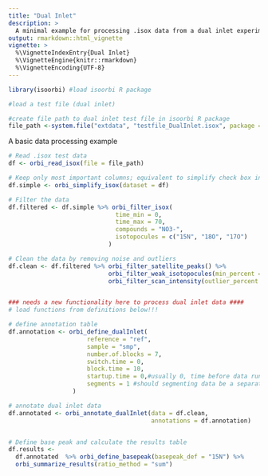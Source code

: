 ```yaml
---
title: "Dual Inlet"
description: >
  A minimal example for processing .isox data from a dual inlet experiments
output: rmarkdown::html_vignette
vignette: >
  %\VignetteIndexEntry{Dual Inlet}
  %\VignetteEngine{knitr::rmarkdown}
  %\VignetteEncoding{UTF-8}
---
```


```r
library(isoorbi) #load isoorbi R package

#load a test file (dual inlet)

#create file path to dual inlet test file in isoorbi R package
file_path <-system.file("extdata", "testfile_DualInlet.isox", package = "isoorbi")

```

A basic data processing example
```r

# Read .isox test data
df <- orbi_read_isox(file = file_path)

# Keep only most important columns; equivalent to simplify check box in IsoX
df.simple <- orbi_simplify_isox(dataset = df)

# Filter the data
df.filtered <- df.simple %>% orbi_filter_isox(
                              time_min = 0,
                              time_max = 70,
                              compounds = "NO3-",
                              isotopocules = c("15N", "18O", "17O")
                            )

# Clean the data by removing noise and outliers
df.clean <- df.filtered %>% orbi_filter_satellite_peaks() %>%
                            orbi_filter_weak_isotopocules(min_percent = 10) %>%
                            orbi_filter_scan_intensity(outlier_percent = 10)


### needs a new functionality here to process dual inlet data ####
# load functions from definitions below!!!

# define annotation table
df.annotation <- orbi_define_dualInlet(
                      reference = "ref",
                      sample = "smp",
                      number.of.blocks = 7,
                      switch.time = 0,
                      block.time = 10,
                      startup.time = 0,#usually 0, time before data run starts
                      segments = 1 #should segmenting data be a separate small function?
                  ) 

# annotate dual inlet data
df.annotated <- orbi_annotate_dualInlet(data = df.clean,
                                        annotations = df.annotation)


# Define base peak and calculate the results table
df.results <-
  df.annotated  %>% orbi_define_basepeak(basepeak_def = "15N") %>%
  orbi_summarize_results(ratio_method = "sum")
```


